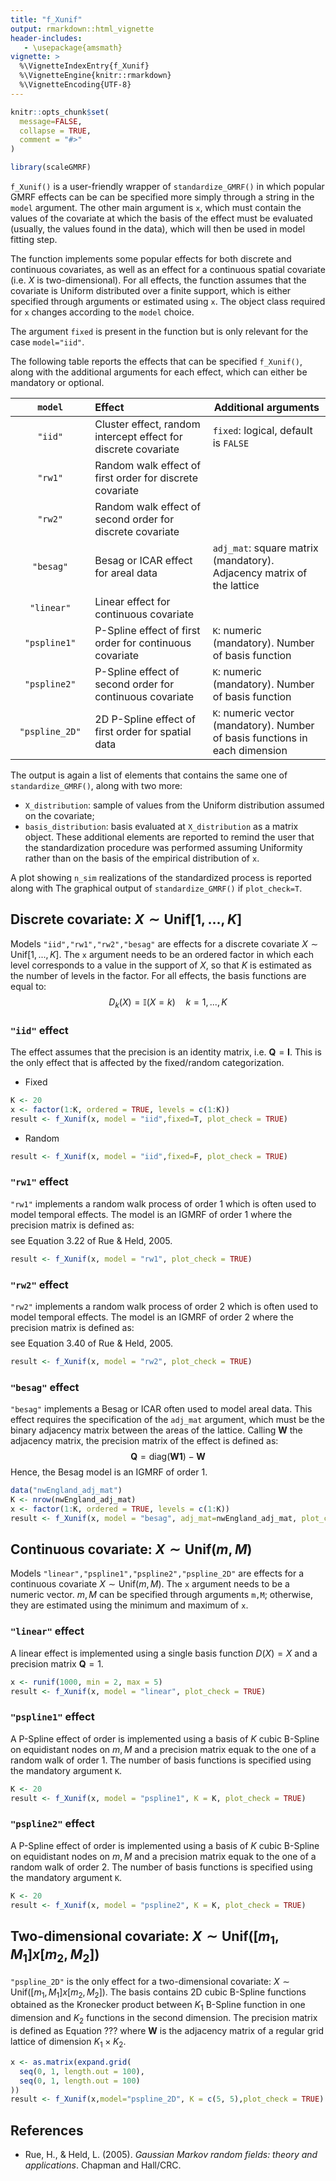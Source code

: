 ```yaml
---
title: "f_Xunif"
output: rmarkdown::html_vignette
header-includes:
   - \usepackage{amsmath}
vignette: >
  %\VignetteIndexEntry{f_Xunif}
  %\VignetteEngine{knitr::rmarkdown}
  %\VignetteEncoding{UTF-8}
---
```


```r
knitr::opts_chunk$set(
  message=FALSE,
  collapse = TRUE,
  comment = "#>"
)
```

```r
library(scaleGMRF)
```

`f_Xunif()` is a user-friendly wrapper of `standardize_GMRF()` in which popular GMRF effects can be can be specified more simply through a string in the `model` argument. The other main argument is `x`, which must contain the values of the covariate at which the basis of the effect must be evaluated (usually, the values found in the data), which will then be used in model fitting step.

The function implements some popular effects for both discrete and continuous covariates, as well as an effect for a continuous spatial covariate (i.e. $X$ is two-dimensional). For all effects, the function assumes that the covariate is Uniform distributed over a finite support, which is either specified through arguments or estimated using `x`. The object class required for `x` changes according to the `model` choice.

The argument `fixed` is present in the function but is only relevant for the case `model="iid"`.

The following table reports the effects that can be specified `f_Xunif()`, along with the additional arguments for each effect, which can either be mandatory or optional.

| `model` | Effect | Additional arguments |
|:----------------:|:--------------------------|---------------------------|
| `"iid"` | Cluster effect, random intercept effect for discrete covariate | `fixed`: logical, default is `FALSE` |
| `"rw1"` | Random walk effect of first order for discrete covariate |  |
| `"rw2"` | Random walk effect of second order for discrete covariate |  |
| `"besag"` | Besag or ICAR effect for areal data | `adj_mat`: square matrix (mandatory). Adjacency matrix of the lattice |
| `"linear"` | Linear effect for continuous covariate |  |
| `"pspline1"` | P-Spline effect of first order for continuous covariate | `K`: numeric (mandatory). Number of basis function |
| `"pspline2"` | P-Spline effect of second order for continuous covariate | `K`: numeric (mandatory). Number of basis function |
| `"pspline_2D"` | 2D P-Spline effect of first order for spatial data | `K`: numeric vector (mandatory). Number of basis functions in each dimension |

The output is again a list of elements that contains the same one of `standardize_GMRF()`, along with two more:

-   `X_distribution`: sample of values from the Uniform distribution assumed on the covariate;
-   `basis_distribution`: basis evaluated at `X_distribution` as a matrix object. These additional elements are reported to remind the user that the standardization procedure was performed assuming Uniformity rather than on the basis of the empirical distribution of `x`.

A plot showing `n_sim` realizations of the standardized process is reported along with The graphical output of `standardize_GMRF()` if `plot_check=T`.

## Discrete covariate: $X\sim \text{Unif}[1,...,K]$

Models `"iid","rw1","rw2","besag"` are effects for a discrete covariate $X\sim \text{Unif}[1,...,K]$. The `x` argument needs to be an ordered factor in which each level corresponds to a value in the support of $X$, so that $K$ is estimated as the number of levels in the factor. For all effects, the basis functions are equal to: $$D_k(X)=\mathbb{I}(X=k)\quad k=1,...,K$$

### `"iid"` effect

The effect assumes that the precision is an identity matrix, i.e. $\mathbf{Q}=\mathbf{I}$. This is the only effect that is affected by the fixed/random categorization.

-   Fixed

```r
K <- 20
x <- factor(1:K, ordered = TRUE, levels = c(1:K))
result <- f_Xunif(x, model = "iid",fixed=T, plot_check = TRUE) 
```

-   Random

```r
result <- f_Xunif(x, model = "iid",fixed=F, plot_check = TRUE) 
```

### `"rw1"` effect

`"rw1"` implements a random walk process of order 1 which is often used to model temporal effects. The model is an IGMRF of order 1 where the precision matrix is defined as: $$                                $$ see Equation 3.22 of Rue & Held, 2005.

```r
result <- f_Xunif(x, model = "rw1", plot_check = TRUE) 
```

### `"rw2"` effect

`"rw2"` implements a random walk process of order 2 which is often used to model temporal effects. The model is an IGMRF of order 2 where the precision matrix is defined as: $$                                $$ see Equation 3.40 of Rue & Held, 2005.

```r
result <- f_Xunif(x, model = "rw2", plot_check = TRUE) 
```

### `"besag"` effect

`"besag"` implements a Besag or ICAR often used to model areal data. This effect requires the specification of the `adj_mat` argument, which must be the binary adjacency matrix between the areas of the lattice. Calling $\mathbf{W}$ the adjacency matrix, the precision matrix of the effect is defined as: $$ \mathbf{Q}=\text{diag}({\mathbf{W1}})-\mathbf{W}$$ Hence, the Besag model is an IGMRF of order 1.

```r
data("nwEngland_adj_mat")
K <- nrow(nwEngland_adj_mat)
x <- factor(1:K, ordered = TRUE, levels = c(1:K))
result <- f_Xunif(x, model = "besag", adj_mat=nwEngland_adj_mat, plot_check = TRUE) 
```

## Continuous covariate: $X\sim \text{Unif}(m,M)$

Models `"linear","pspline1","pspline2","pspline_2D"` are effects for a continuous covariate $X\sim \text{Unif}(m,M)$. The `x` argument needs to be a numeric vector. $m,M$ can be specified through arguments `m,M`; otherwise, they are estimated using the minimum and maximum of `x`.

### `"linear"` effect

A linear effect is implemented using a single basis function $D(X)=X$ and a precision matrix $\mathbf{Q}=1$.

```r
x <- runif(1000, min = 2, max = 5)
result <- f_Xunif(x, model = "linear", plot_check = TRUE) 
```

### `"pspline1"` effect

A P-Spline effect of order is implemented using a basis of $K$ cubic B-Spline on equidistant nodes on $m,M$ and a precision matrix equak to the one of a random walk of order 1. The number of basis functions is specified using the mandatory argument `K`.

```r
K <- 20 
result <- f_Xunif(x, model = "pspline1", K = K, plot_check = TRUE) 
```

### `"pspline2"` effect

A P-Spline effect of order is implemented using a basis of $K$ cubic B-Spline on equidistant nodes on $m,M$ and a precision matrix equak to the one of a random walk of order 2. The number of basis functions is specified using the mandatory argument `K`.

```r
K <- 20 
result <- f_Xunif(x, model = "pspline2", K = K, plot_check = TRUE) 
```

## Two-dimensional covariate: $X\sim \text{Unif}([m_1,M_1]x[m_2,M_2])$

`"pspline_2D"` is the only effect for a two-dimensional covariate: $X\sim \text{Unif}([m_1,M_1]x[m_2,M_2])$. The basis contains 2D cubic B-Spline functions obtained as the Kronecker product between $K_1$ B-Spline function in one dimension and $K_2$ functions in the second dimension. The precision matrix is defined as Equation ??? where $\mathbf{W}$ is the adjacency matrix of a regular grid lattice of dimension $K_1\times K_2$.

```r
x <- as.matrix(expand.grid(
  seq(0, 1, length.out = 100),
  seq(0, 1, length.out = 100)
))
result <- f_Xunif(x,model="pspline_2D", K = c(5, 5),plot_check = TRUE)
```

## References

-   Rue, H., & Held, L. (2005). *Gaussian Markov random fields: theory and applications*. Chapman and Hall/CRC.
